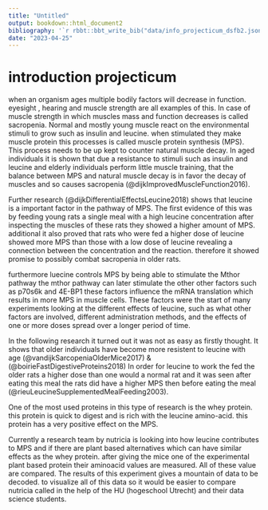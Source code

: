 ```yaml
---
title: "Untitled"
output: bookdown::html_document2
bibliography: '`r rbbt::bbt_write_bib("data/info_projecticum_dsfb2.json", overwrite = TRUE)`'
date: "2023-04-25"
---
```


# introduction projecticum

when an organism ages multiple bodily factors will decrease in function. eyesight , hearing and muscle strength are all examples of this. In case of muscle strength in which muscles mass and function decreases is called sacropenia. Normal and mostly young muscle react on the environmental stimuli to grow such as insulin and leucine. when stimulated they make muscle protein this processes is called muscle protein synthesis (MPS). This process needs to be up kept to counter natural muscle decay. In aged individuals it is shown that due a resistance to stimuli such as insulin and leucine and elderly individuals perform little muscle training, that the balance between MPS and natural muscle decay is in favor the decay of muscles and so causes sacropenia (@dijkImprovedMuscleFunction2016). 

Further research (@dijkDifferentialEffectsLeucine2018) shows that leucine is a important factor in the pathway of MPS. The first evidence of this was by feeding young rats a single meal with a high leucine concentration after inspecting the muscles of these rats they showed a higher amount of MPS. additional it also proved that rats who were fed a higher dose of leucine showed more MPS than those with a low dose of leucine revealing a connection between the concentration and the reaction. therefore it showed promise to possibly combat sacropenia in older rats.

furthermore luecine controls MPS by being able to stimulate the Mthor pathway the mthor pathway can later stimulate the other other factors such as p70s6k and 4E-BP1 these factors influence the mRNA translation which results in more MPS in muscle cells. These factors were the start of many experiments looking at the different effects of leucine, such as what other factors are involved, different administration methods, and the effects of one or more doses spread over a longer period of time.

In the following research it turned out it was not as easy as firstly thought. It shows that older individuals have become more resistent to leucine with age (@vandijkSarcopeniaOlderMice2017) & (@boirieFastDigestiveProteins2018) In order for leucine to work the fed the older rats a higher dose than one would a normal rat and it was seen after eating this meal the rats did have a higher MPS then before eating the meal (@rieuLeucineSupplementedMealFeeding2003).

One of the most used proteins in this type of research is the whey protein. this protein is quick to digest and is rich with the leucine amino-acid. this protein has a very positive effect on the MPS.
 
Currently a research team by nutricia is looking into how leucine contributes to MPS and if there are plant based alternatives which can have similar effects as the whey protein. after giving the mice one of the experimental plant based protein their aminoacid values are measured. All of these value are compared. The results of this experiment gives a mountain of data to be decoded. to visualize all of this data so it would be easier to compare nutricia called in the help of the HU (hogeschool Utrecht) and their data science students.  



